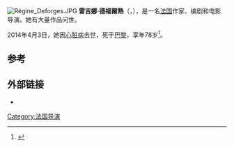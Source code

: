 [[File:Régine_Deforges.JPG|thumb]]
'''雷吉娜·德福爾熱'''（{{lang-fr|Régine Deforges}}，{{bd|1935年|8月15日|2014年|4月3日|catIdx=Deforges}}），是一名[[法国|法国]]作家、编剧和电影导演。她有大量作品问世。

2014年4月3日，她因[[心脏病|心脏病]]去世，死于[[巴黎|巴黎]]，享年78岁<ref>{{Cite web|url=http://www.lemonde.fr/disparitions/article/2014/04/03/regine-deforges-l-auteure-de-la-bicyclette-bleue-est-morte_4395548_3382.html|title=Mort de Régine Deforges, l'auteure de « La Bicyclette bleue »|publisher=''[[Le_Monde|Le Monde]]''|date=3 April 2014|accessdate=4 April 2014|language=fr|archive-date=2014-04-07|archive-url=https://web.archive.org/web/20140407231256/http://www.lemonde.fr/disparitions/article/2014/04/03/regine-deforges-l-auteure-de-la-bicyclette-bleue-est-morte_4395548_3382.html|dead-url=no}}</ref>。

==参考==
{{Reflist}}

==外部链接==
* {{IMDb name|0214539}}

{{Authority control}}
{{DEFAULTSORT:Deforges, Regine}}
[[Category:法国导演|Category:法国导演]]